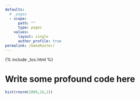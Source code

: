 ```yaml
---
defaults:
  # _pages
  - scope:
      path: ""
      type: pages
    values:
      layout: single
      author_profile: true
permalink: /makeRaster/
---
```

{% include _toc.html %}

<div id="objectives" markdown="1">
# Write some profound code here
</div>

```r
hist(rnorm(1000,10,1))
```